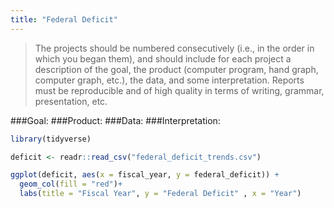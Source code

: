 ```yaml
---
title: "Federal Deficit"
---
```


> The projects should be numbered consecutively (i.e., in the order in which you began them), and should include for each project a description of the goal, the product (computer program, hand graph, computer graph, etc.), the data, and some interpretation. Reports must be reproducible and of high quality in terms of writing, grammar, presentation, etc.

###Goal: 
###Product:
###Data: 
###Interpretation:

```r
library(tidyverse)
```

```r
deficit <- readr::read_csv("federal_deficit_trends.csv")
```

```r
ggplot(deficit, aes(x = fiscal_year, y = federal_deficit)) +
  geom_col(fill = "red")+
  labs(title = "Fiscal Year", y = "Federal Deficit" , x = "Year")
  
```

